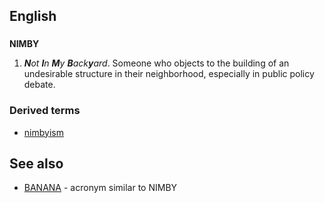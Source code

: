 ==English==

==={{acronym}}===
'''NIMBY'''
# '' '''N'''ot '''I'''n '''M'''y '''B'''ack'''y'''ard''.  Someone who objects to the building of an undesirable structure in their neighborhood, especially in public policy debate.

===Derived terms===
*[[nimbyism]]

==See also==
*[[BANANA]] - acronym similar to NIMBY